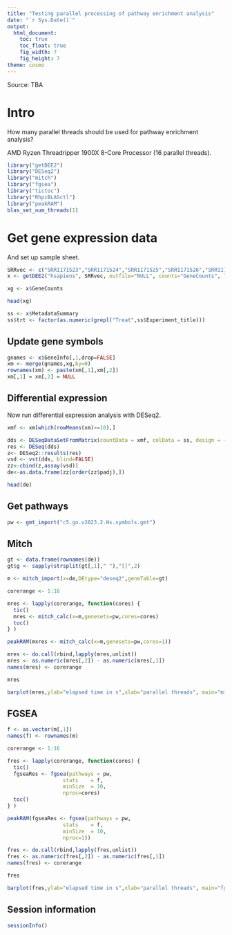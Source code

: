 ```yaml
---
title: "Testing parallel processing of pathway enrichment analysis"
date: "`r Sys.Date()`"
output:
  html_document:
    toc: true
    toc_float: true
    fig_width: 7
    fig_height: 7
theme: cosmo
---
```


Source: TBA

# Intro

How many parallel threads should be used for pathway enrichment analysis?

AMD Ryzen Threadripper 1900X 8-Core Processor (16 parallel threads).

```r

library("getDEE2")
library("DESeq2")
library("mitch")
library("fgsea")
library("tictoc")
library("RhpcBLASctl")
library("peakRAM")
blas_set_num_threads(1)

```

# Get gene expression data

And set up sample sheet.

```r
SRRvec <- c("SRR1171523","SRR1171524","SRR1171525","SRR1171526","SRR1171527","SRR1171528")
x <- getDEE2("hsapiens", SRRvec, outfile="NULL", counts="GeneCounts", legacy=TRUE)

xg <- x$GeneCounts

head(xg)

ss <- x$MetadataSummary
ss$trt <- factor(as.numeric(grepl("Treat",ss$Experiment_title)))

```

## Update gene symbols

```r

gnames <- x$GeneInfo[,1,drop=FALSE]
xm <- merge(gnames,xg,by=0)
rownames(xm) <- paste(xm[,1],xm[,2])
xm[,1] = xm[,2] = NULL

```

## Differential expression

Now run differential expression analysis with DESeq2.

```r

xmf <- xm[which(rowMeans(xm)>=10),]

dds <- DESeqDataSetFromMatrix(countData = xmf, colData = ss, design = ~ trt )
res <- DESeq(dds)
z<- DESeq2::results(res)
vsd <- vst(dds, blind=FALSE)
zz<-cbind(z,assay(vsd))
de<-as.data.frame(zz[order(zz$padj),])

head(de)

```

## Get pathways

```r

pw <- gmt_import("c5.go.v2023.2.Hs.symbols.gmt")

```

## Mitch

```r

gt <- data.frame(rownames(de))
gt$g <- sapply(strsplit(gt[,1]," "),"[[",2)

m <- mitch_import(x=de,DEtype="deseq2",geneTable=gt)

corerange <- 1:16

mres <- lapply(corerange, function(cores) {
  tic()
  mres <- mitch_calc(x=m,genesets=pw,cores=cores)
  toc()
} )

peakRAM(mxres <- mitch_calc(x=m,genesets=pw,cores=1))

mres <- do.call(rbind,lapply(mres,unlist))
mres <- as.numeric(mres[,2]) - as.numeric(mres[,1])
names(mres) <- corerange

mres

barplot(mres,ylab="elapsed time in s",xlab="parallel threads", main="mitch")

```

## FGSEA

```r

f <- as.vector(m[,1])
names(f) <- rownames(m)

corerange <- 1:16

fres <- lapply(corerange, function(cores) {
  tic()
  fgseaRes <- fgsea(pathways = pw,
                  stats    = f,
                  minSize  = 10,
                  nproc=cores)
  toc()
} )

peakRAM(fgseaRes <- fgsea(pathways = pw,
                  stats    = f,
                  minSize  = 10,
                  nproc=1))

fres <- do.call(rbind,lapply(fres,unlist))
fres <- as.numeric(fres[,2]) - as.numeric(fres[,1])
names(fres) <- corerange

fres

barplot(fres,ylab="elapsed time in s",xlab="parallel threads", main="fgsea")

```

## Session information

```r

sessionInfo()

```
